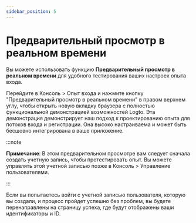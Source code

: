```yaml
---
sidebar_position: 5
---
```


# Предварительный просмотр в реальном времени

Вы можете использовать функцию **Предварительный просмотр в реальном времени** для удобного тестирования ваших настроек опыта входа.

Перейдите в <CloudLink to="/sign-in-experience">Консоль > Опыт входа</CloudLink> и нажмите кнопку "Предварительный просмотр в реальном времени" в правом верхнем углу, чтобы открыть новую вкладку браузера с полностью функциональной демонстрацией возможностей Logto. Эта демонстрация демонстрирует наш подход к проектированию опыта для потоков входа и регистрации. Она высоко настраиваема и может быть бесшовно интегрирована в ваше приложение.

:::note

**Примечание**: В этом предварительном просмотре вам следует сначала создать учетную запись, чтобы протестировать опыт. Вы можете управлять этой учетной записью позже в <CloudLink to="/user-management">Консоль > Управление пользователями</CloudLink>.

:::

Если вы попытаетесь войти с учетной записью пользователя, которую вы создали, и процесс пройдет успешно без проблем, вы будете перенаправлены на страницу успеха, где будут отображены ваши идентификаторы и ID.
